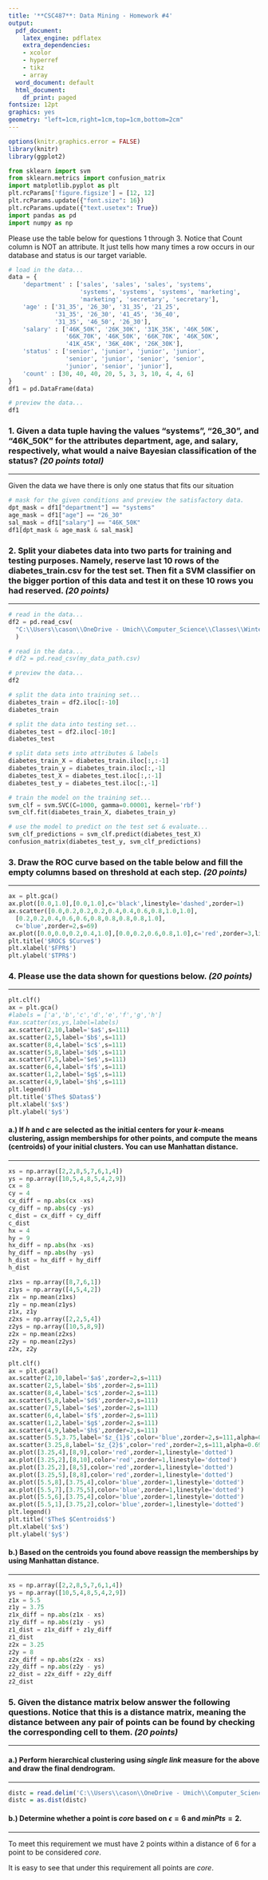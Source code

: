 ```yaml
---
title: '**CSC487**: Data Mining - Homework #4'
output:
  pdf_document:
    latex_engine: pdflatex
    extra_dependencies:
    - xcolor
    - hyperref
    - tikz
    - array
  word_document: default
  html_document:
    df_print: paged
fontsize: 12pt
graphics: yes
geometry: "left=1cm,right=1cm,top=1cm,bottom=2cm"
---
```


```{=latex}

\newcommand{\XB}{\color{black}}
\newcommand{\XBB}{\color{blue}}
\newcommand{\XV}{\color{violet}}
\newcommand{\XR}{\color{red}}
\newcommand{\ds}{\displaystyle}

\begin{center}
  \XV\textit{\large{\href{https://github.com/casonk}{Cason Konzer}}}\XB \\
\end{center}
\hrulefill
\hfill

\newpage

```

```r

options(knitr.graphics.error = FALSE)
library(knitr)
library(ggplot2)

```

```python

from sklearn import svm
from sklearn.metrics import confusion_matrix
import matplotlib.pyplot as plt
plt.rcParams['figure.figsize'] = [12, 12]
plt.rcParams.update({"font.size": 16})
plt.rcParams.update({"text.usetex": True})
import pandas as pd
import numpy as np

```

Please use the table below for questions 1 through 3. Notice that Count column is NOT an attribute. It just tells how many times a row occurs in our database and status is our target variable.

```{=latex}

\begin{center}
\begin{tabular}{|m{5em}|m{2cm}|m{2cm}|m{2cm}||m{2cm}|} 
    \hline
    department & age & salary & status & count \\
    \hline
    \hline
    sales & 31\_35 & 46K\_50K & senior & 30 \\
    \hline
    sales & 26\_30 & 26K\_30K & junior & 40 \\
    \hline
    sales & 31\_35 & 31K\_35K & junior & 40 \\
    \hline
    systems & 21\_25 & 46K\_50K & junior & 20 \\
    \hline
    systems & 31\_35 & 66K\_70K & senior & 5 \\
    \hline
    systems & 26\_30 & 46K\_50K & junior & 3 \\
    \hline
    systems & 41\_45 & 66K\_70K & senior & 3 \\
    \hline
    marketing & 36\_40 & 46K\_50K & senior & 10 \\
    \hline
    marketing & 31\_35 & 41K\_45K & junior & 4 \\
    \hline
    secretary & 46\_50 & 36K\_40K & senior & 4 \\
    \hline
    secretary & 26\_30 & 26K\_30K & junior & 6 \\
    \hline
\end{tabular}
\end{center}
\vspace{2.5mm}

```

```python

# load in the data...
data = {
    'department' : ['sales', 'sales', 'sales', 'systems', 
                    'systems', 'systems', 'systems', 'marketing', 
                    'marketing', 'secretary', 'secretary'],
    'age' : ['31_35', '26_30', '31_35', '21_25', 
             '31_35', '26_30', '41_45', '36_40', 
             '31_35', '46_50', '26_30'],
    'salary' : ['46K_50K', '26K_30K', '31K_35K', '46K_50K', 
                '66K_70K', '46K_50K', '66K_70K', '46K_50K', 
                '41K_45K', '36K_40K', '26K_30K'],
    'status' : ['senior', 'junior', 'junior', 'junior', 
                'senior', 'junior', 'senior', 'senior', 
                'junior', 'senior', 'junior'],
    'count' : [30, 40, 40, 20, 5, 3, 3, 10, 4, 4, 6]
}
df1 = pd.DataFrame(data)

# preview the data...
df1

```

```{=latex}

\newpage

```

### 1. Given a data tuple having the values "systems", "26_30", and "46K_50K" for the attributes department, age, and salary, respectively, what would a naive Bayesian classification of the status? *(20 points total)*

---

Given the data we have there is only one status that fits our situation

```python

# mask for the given conditions and preview the satisfactory data. 
dpt_mask = df1["department"] == "systems"
age_mask = df1["age"] == "26_30"
sal_mask = df1["salary"] == "46K_50K"
df1[dpt_mask & age_mask & sal_mask]

```


```{=latex}

Thus the naive Bayesian classification predicts \XBB junior \XB status.

Using Bayes' Theorem, $ \ds P(junior|dpt=systems,age=16\_30,sal=46K\_50K) = \frac{\ds \frac{1}{6} \cdot \frac{6}{11}}{\ds \frac{1}{11}} = 1 $.

\hrulefill

```

```{=latex}

\newpage

```

### 2. Split your diabetes data into two parts for training and testing purposes. Namely, reserve last 10 rows of the diabetes_train.csv for the test set. Then fit a SVM classifier on the bigger portion of this data and test it on these 10 rows you had reserved. *(20 points)*

---

```python

# read in the data...
df2 = pd.read_csv(
  "C:\\Users\\cason\\OneDrive - Umich\\Computer_Science\\Classes\\Winter_2022\\Data_Mining\\Data\\Diabetes\\diabetes_train.csv"
  )

```

```python

# read in the data...
# df2 = pd.read_csv(my_data_path.csv)

```

```python

# preview the data...
df2

```

```python

# split the data into training set...
diabetes_train = df2.iloc[:-10]
diabetes_train

```

```{=latex}

\newpage

```

```python

# split the data into testing set...
diabetes_test = df2.iloc[-10:]
diabetes_test

```

```python

# split data sets into attributes & labels
diabetes_train_X = diabetes_train.iloc[:,:-1]
diabetes_train_y = diabetes_train.iloc[:,-1]
diabetes_test_X = diabetes_test.iloc[:,:-1]
diabetes_test_y = diabetes_test.iloc[:,-1]

```

```python

# train the model on the training set...
svm_clf = svm.SVC(C=1000, gamma=0.00001, kernel='rbf')
svm_clf.fit(diabetes_train_X, diabetes_train_y)

```

```python

# use the model to predict on the test set & evaluate...
svm_clf_predictions = svm_clf.predict(diabetes_test_X)
confusion_matrix(diabetes_test_y, svm_clf_predictions)

```

```{=latex}

From the confusion matrix we can see \XBB 3 true positives, 4 true negatives, and 3 false positives \XB.

\hrulefill

```

```{=latex}

\newpage

```

### 3. Draw the ROC curve based on the table below and fill the empty columns based on threshold at each step. *(20 points)*

---

```{=latex}

\begin{center}
\begin{tabular}{|m{2cm}||m{1cm}|m{1cm}||m{1cm}|m{1cm}|m{1cm}|m{1cm}||m{1cm}|m{1cm}|} 
    \hline
    tuple \# & class & prob & TP & FN & FP & TN & TPR & FPR \\
    \hline
    \hline
    1  & p & 0.95 &  &  &  &  &  &  \\
    \hline
    2  & n & 0.85 &  &  &  &  &  &  \\
    \hline
    3  & p & 0.78 &  &  &  &  &  &  \\
    \hline
    4  & p & 0.66 &  &  &  &  &  &  \\
    \hline
    5  & n & 0.60 &  &  &  &  &  &  \\
    \hline
    6  & p & 0.55 &  &  &  &  &  &  \\
    \hline
    7  & n & 0.53 &  &  &  &  &  &  \\
    \hline
    8  & n & 0.52 &  &  &  &  &  &  \\
    \hline
    9  & n & 0.51 &  &  &  &  &  &  \\
    \hline
    10 & p & 0.40 &  &  &  &  &  &  \\
    \hline
\end{tabular}
\end{center}
\vspace{2.5mm}

\begin{center}
\begin{tabular}{|m{2cm}||m{1cm}|m{1cm}||m{1cm}|m{1cm}|m{1cm}|m{1cm}||m{1cm}|m{1cm}|} 
    \hline
    tuple \# & class & prob & TP & FN & FP & TN & TPR & FPR \\
    \hline
    \hline
    1  & p & 0.95 & 1 & 4 & 0 & 5 & 0.2 & 0.0 \\
    \hline
    2  & n & 0.85 & 1 & 4 & 1 & 4 & 0.2 & 0.2 \\
    \hline
    3  & p & 0.78 & 2 & 3 & 1 & 4 & 0.4 & 0.2 \\
    \hline
    4  & p & 0.66 & 3 & 2 & 1 & 4 & 0.6 & 0.2 \\
    \hline
    5  & n & 0.60 & 3 & 2 & 2 & 3 & 0.6 & 0.4 \\
    \hline
    6  & p & 0.55 & 4 & 1 & 2 & 3 & 0.8 & 0.4 \\
    \hline
    7  & n & 0.53 & 4 & 1 & 3 & 2 & 0.8 & 0.6 \\
    \hline
    8  & n & 0.52 & 4 & 1 & 4 & 1 & 0.8 & 0.8 \\
    \hline
    9  & n & 0.51 & 4 & 1 & 5 & 0 & 0.8 & 1.0 \\
    \hline
    10 & p & 0.40 & 5 & 0 & 5 & 0 & 1.0 & 1.0 \\
    \hline
\end{tabular}
\end{center}
\vspace{2.5mm}

```

```python

ax = plt.gca()
ax.plot([0.0,1.0],[0.0,1.0],c='black',linestyle='dashed',zorder=1)
ax.scatter([0.0,0.2,0.2,0.2,0.4,0.4,0.6,0.8,1.0,1.0],
  [0.2,0.2,0.4,0.6,0.6,0.8,0.8,0.8,0.8,1.0],
  c='blue',zorder=2,s=69)
ax.plot([0.0,0.0,0.2,0.4,1.0],[0.0,0.2,0.6,0.8,1.0],c='red',zorder=3,linewidth=2)
plt.title('$ROC$ $Curve$')
plt.xlabel('$FPR$')
plt.ylabel('$TPR$')


```

```{=latex}

\newpage

```

### 4. Please use the data shown for questions below. *(20 points)*

---

```{=latex}

\begin{center}
\begin{tabular}{|m{1cm}||m{1cm}|m{1cm}|m{1cm}|m{1cm}|m{1cm}|m{1cm}|m{1cm}|m{1cm}|} 
    \hline
      & a  & b & c & d & e & f & g & h \\
    \hline
    \hline
    x & 2  & 2 & 8 & 5 & 7 & 6 & 1 & 4 \\
    \hline
    y & 10 & 5 & 4 & 8 & 5 & 4 & 2 & 9 \\
    \hline
\end{tabular}
\end{center} 
\vspace{2.5mm}

```

```python

plt.clf()
ax = plt.gca()
#labels = ['a','b','c','d','e','f','g','h']
#ax.scatter(xs,ys,label=labels)
ax.scatter(2,10,label='$a$',s=111)
ax.scatter(2,5,label='$b$',s=111)
ax.scatter(8,4,label='$c$',s=111)
ax.scatter(5,8,label='$d$',s=111)
ax.scatter(7,5,label='$e$',s=111)
ax.scatter(6,4,label='$f$',s=111)
ax.scatter(1,2,label='$g$',s=111)
ax.scatter(4,9,label='$h$',s=111)
plt.legend()
plt.title('$The$ $Datas$')
plt.xlabel('$x$')
plt.ylabel('$y$')

```

```{=latex}

\newpage

```

#### a.) If *h* and *c* are selected as the initial centers for your *k*-means clustering, assign memberships for other points, and compute the means (centroids) of your initial clusters. You can use Manhattan distance.

--- 

```python

xs = np.array([2,2,8,5,7,6,1,4])
ys = np.array([10,5,4,8,5,4,2,9])
cx = 8
cy = 4
cx_diff = np.abs(cx -xs)
cy_diff = np.abs(cy -ys)
c_dist = cx_diff + cy_diff
c_dist
hx = 4
hy = 9
hx_diff = np.abs(hx -xs)
hy_diff = np.abs(hy -ys)
h_dist = hx_diff + hy_diff
h_dist

```


```{=latex}

\begin{center}
\begin{tabular}{|m{2cm}||m{1cm}|m{1cm}|m{1cm}|m{1cm}|m{1cm}|m{1cm}|m{1cm}|m{1cm}|} 
    \hline
      $p_{i}$              &     a     &     b     & \XBB c \XB &     d     &      e     &      f     &      g      & \XR h \XB \\
    \hline
    \hline
    \XBB d($p_{i}$, c) \XB &     12    &     7     & \XBB * \XB &     7     & \XBB 2 \XB & \XBB 2 \XB & \XBB 9 \XB &     *     \\
    \hline
    \XR  d($p_{i}$, h) \XB & \XR 3 \XB & \XR 6 \XB &      *     & \XR 2 \XB &      7     &      7     &      11     & \XR * \XB \\
    \hline
\end{tabular}
\end{center}
\vspace{2.5mm}

We can see that cluster within initial center c contains, \XBB\{c,e,f,g\}\XB, 
and cluster with initial center h contains, \XR\{a,b,d,h\}\XB. Moving forward we will 
reference cluster $\XBB C_{1} \XB$ as that with initial center c, 
and cluster $\XR C_{2} \XB$ as that with initial center h. To now compute the 
means, or centroids, of $\XBB C_{1} \XB$ and $\XR C_{2} \XB$, we will take the average 
x and y values for the points within the clusters. We will reference the centroid
of $\XBB C_{1} \XB$ as $\XBB z_{1} \XB$ and the center of $\XR C_{2} \XB$ as $\XR z_{2} \XB$. 

\vspace{2.5mm}

$\XBB \ds z_{1} = \Bigl(\frac{8 + 7 + 6 + 1}{4}, \frac{4 + 5 + 4 + 2}{4}\Bigr) = (5.5, 3.75) \XB$.

$\XR \ds z_{2} = \Bigl(\frac{2 + 2 + 5 + 4}{4}, \frac{10 + 5 + 8 + 9}{4}\Bigr) = (3.25, 8) \XB$.

\vspace{2.5mm}

```

```python

z1xs = np.array([8,7,6,1])
z1ys = np.array([4,5,4,2])
z1x = np.mean(z1xs)
z1y = np.mean(z1ys)
z1x, z1y
z2xs = np.array([2,2,5,4])
z2ys = np.array([10,5,8,9])
z2x = np.mean(z2xs)
z2y = np.mean(z2ys)
z2x, z2y

```

```python

plt.clf()
ax = plt.gca()
ax.scatter(2,10,label='$a$',zorder=2,s=111)
ax.scatter(2,5,label='$b$',zorder=2,s=111)
ax.scatter(8,4,label='$c$',zorder=2,s=111)
ax.scatter(5,8,label='$d$',zorder=2,s=111)
ax.scatter(7,5,label='$e$',zorder=2,s=111)
ax.scatter(6,4,label='$f$',zorder=2,s=111)
ax.scatter(1,2,label='$g$',zorder=2,s=111)
ax.scatter(4,9,label='$h$',zorder=2,s=111)
ax.scatter(5.5,3.75,label='$z_{1}$',color='blue',zorder=2,s=111,alpha=0.69)
ax.scatter(3.25,8,label='$z_{2}$',color='red',zorder=2,s=111,alpha=0.69)
ax.plot([3.25,4],[8,9],color='red',zorder=1,linestyle='dotted')
ax.plot([3.25,2],[8,10],color='red',zorder=1,linestyle='dotted')
ax.plot([3.25,2],[8,5],color='red',zorder=1,linestyle='dotted')
ax.plot([3.25,5],[8,8],color='red',zorder=1,linestyle='dotted')
ax.plot([5.5,8],[3.75,4],color='blue',zorder=1,linestyle='dotted')
ax.plot([5.5,7],[3.75,5],color='blue',zorder=1,linestyle='dotted')
ax.plot([5.5,6],[3.75,4],color='blue',zorder=1,linestyle='dotted')
ax.plot([5.5,1],[3.75,2],color='blue',zorder=1,linestyle='dotted')
plt.legend()
plt.title('$The$ $Centroids$')
plt.xlabel('$x$')
plt.ylabel('$y$')

```

```{=latex}

\newpage

```

#### b.) Based on the centroids you found above reassign the memberships by using Manhattan distance.

--- 

```python

xs = np.array([2,2,8,5,7,6,1,4])
ys = np.array([10,5,4,8,5,4,2,9])
z1x = 5.5
z1y = 3.75
z1x_diff = np.abs(z1x - xs)
z1y_diff = np.abs(z1y - ys)
z1_dist = z1x_diff + z1y_diff
z1_dist
z2x = 3.25
z2y = 8
z2x_diff = np.abs(z2x - xs)
z2y_diff = np.abs(z2y - ys)
z2_dist = z2x_diff + z2y_diff
z2_dist

```


```{=latex}

\begin{center}
\begin{tabular}{|m{2cm}||m{1cm}|m{1cm}|m{1cm}|m{1cm}|m{1cm}|m{1cm}|m{1cm}|m{1cm}|} 
    \hline
      $p_{i}$           & a  & b & c & d & e & f & g & h \\
    \hline
    \hline
    \XBB d($p_{i}$, $z_{1}$) \XB &     9.75      &     4.75     & \XBB 2.75 \XB &     4.75     & \XBB 2.75 \XB & \XBB 0.75 \XB & \XBB 6.25 \XB &     6.75     \\
    \hline
    \XR d($p_{i}$, $z_{2}$) \XB & \XR 3.25 \XB  & \XR 4.25 \XB &      8.75     & \XR 1.75 \XB &      6.75     &      6.75     &      8.25     & \XR 1.75 \XB \\
    \hline
\end{tabular}
\end{center}
\vspace{2.5mm}

We can now see that we have clusters $\XBB C_{1} = \{c, e, f, g \} \XB$ and $\XR C_{2} = \{a, b, d, h \} \XB$.
In fact, our clusters are unchanged.

```

```{=latex}

\newpage

```

### 5. Given the distance matrix below answer the following questions. Notice that this is a distance matrix, meaning the distance between any pair of points can be found by checking the corresponding cell to them. *(20 points)*

---

```{=latex}

\begin{center}
\begin{tabular}{|m{0.5cm}||m{0.5cm}|m{0.5cm}|m{0.5cm}|m{0.5cm}|m{0.5cm}|m{0.5cm}|m{0.5cm}|m{0.5cm}|} 
    \hline
      & a & b & c & d & e & f & g & h \\
    \hline
    \hline
    a & 0 & 5 & 8 & 4 & 7 & 8 & 8 & 2 \\
    \hline
    b & 5 & 0 & 6 & 4 & 5 & 4 & 3 & 4 \\
    \hline
    c & 8 & 6 & 0 & 5 & 1 & 2 & 7 & 6 \\
    \hline
    d & 4 & 4 & 5 & 0 & 4 & 4 & 7 & 1 \\
    \hline
    e & 7 & 5 & 1 & 4 & 0 & 1 & 7 & 5 \\
    \hline
    f & 8 & 4 & 2 & 4 & 1 & 0 & 5 & 5 \\
    \hline
    g & 8 & 3 & 7 & 7 & 7 & 5 & 0 & 8 \\
    \hline
    h & 2 & 4 & 6 & 1 & 5 & 5 & 8 & 0 \\
    \hline
\end{tabular}
\end{center} 
\vspace{2.5mm}

```

#### a.) Perform hierarchical clustering using *single link* measure for the above and draw the final dendrogram.

--- 

```r
distc = read.delim('C:\\Users\\cason\\OneDrive - Umich\\Computer_Science\\Classes\\Winter_2022\\Data_Mining\\Data\\hw4_distances.csv', header = T, row.names=1, sep=',')
distc = as.dist(distc)
```


```{=latex}

\begin{center}

Itteration 1

\begin{tabular}{|m{0.75cm}||m{0.75cm}|m{0.75cm}|m{0.75cm}|m{0.75cm}|m{0.75cm}|} 
    \hline
          & a & b & c:e:f & d:h & g \\
    \hline
    \hline
    a     & 0 & 5 &   7   &  2  & 8 \\
    \hline
    b     & 5 & 0 &   4   &  4  & 3 \\
    \hline
    c:e:f & 7 & 4 &   0   &  4  & 5 \\
    \hline
    d:h   & 2 & 4 &   4   &  0  & 7 \\
    \hline
    g     & 8 & 3 &   5   &  7  & 0 \\
    \hline
\end{tabular}

Itteration 2

\begin{tabular}{|m{0.75cm}||m{0.75cm}|m{0.75cm}|m{0.75cm}|m{0.75cm}|} 
    \hline
          & a:d:h & b & c:e:f & g \\
    \hline
    \hline
    a:d:h &   0   & 4 &   4   & 7 \\
    \hline
    b     &   4   & 0 &   4   & 3 \\
    \hline
    c:e:f &   4   & 4 &   0   & 5 \\
    \hline
    g     &   7   & 3 &   5   & 0 \\
    \hline
\end{tabular}

Itteration 3

\begin{tabular}{|m{0.75cm}||m{0.75cm}|m{0.75cm}|m{0.75cm}|} 
    \hline
          & a:d:h & b:g & c:e:f \\
    \hline
    \hline
    a:d:h &   0   &  4  &   4   \\
    \hline
    b:g   &   4   &  0  &   4   \\
    \hline
    c:e:f &   4   &  4  &   0   \\
    \hline
\end{tabular}

\end{center} 
\vspace{2.5mm}

```

```{=latex}

\begin{center}
\begin{tikzpicture}
[
level 1/.style = {red,  sibling distance = 4.20cm, level distance = 2.5cm},
level 2/.style = {blue, sibling distance = 1.25cm, level distance = 2.5cm},
level 3/.style = {teal, sibling distance = 0.75cm, level distance = 2.5cm},
edge from parent path =  {(\tikzparentnode\tikzparentanchor) .. controls +(0,-1) and +(0,1) .. (\tikzchildnode\tikzchildanchor)}
]

\node {\Large \{a, b, c, d, e, f, g, h \}}
    child {node {\large \{a, d, h \}}
    child {node {       $\ast$}
    child {node {       \{a\}}}}
    child {node {       \{d, h\}}
    child {node {       \{d\}}}
    child {node {       \{h\}}}}}
    child {node {\large \{b, g \}}
    child {node {       $\ast$}
    child {node {       \{b\}}}}
    child {node {       $\ast$}
    child {node {       \{g\}}}}}
    child {node {\large \{c, e, f \}}
    child {node {       $\ast$}
    child {node {       \{c\}}}}
    child {node {       $\ast$}
    child {node {       \{e\}}}}
    child {node {       $\ast$}
    child {node {       \{f\}}}}};

\end{tikzpicture}
\end{center}

```

#### b.) Determine whether a point is *core* based on $\epsilon=6$ and $minPts=2$.

--- 

To meet this requirement we must have 2 points within a distance of 6 for a point to be considered *core*.

```{=latex}

\begin{center}
\begin{tabular}{|m{0.5cm}||m{0.5cm}|m{0.5cm}|m{0.5cm}|m{0.5cm}|m{0.5cm}|m{0.5cm}|m{0.5cm}|m{0.5cm}|} 
    \hline
      &     a     &     b     &     c     &     d     &     e     &     f     &     g     &     h     \\
    \hline
    \hline
    a &     0     & \XR 5 \XB &     8     & \XR 4 \XB &     7     &     8     &     8     & \XR 2 \XB  \\
    \hline
    b & \XR 5 \XB &     0     & \XR 6 \XB & \XR 4 \XB & \XR 5 \XB & \XR 4 \XB & \XR 3 \XB & \XR 4 \XB  \\
    \hline
    c &     8     & \XR 6 \XB &     0     & \XR 5 \XB & \XR 1 \XB & \XR 2 \XB &     7     & \XR 6 \XB  \\
    \hline
    d & \XR 4 \XB & \XR 4 \XB & \XR 5 \XB &     0     & \XR 4 \XB & \XR 4 \XB &     7     & \XR 1 \XB  \\
    \hline 
    e &     7     & \XR 5 \XB & \XR 1 \XB & \XR 4 \XB &     0     & \XR 1 \XB &     7     & \XR 5 \XB  \\
    \hline
    f &     8     & \XR 4 \XB & \XR 2 \XB & \XR 4 \XB & \XR 1 \XB &     0     & \XR 5 \XB & \XR 5 \XB  \\
    \hline
    g &     8     & \XR 3 \XB &     7     &     7     &     7     & \XR 5 \XB &     0     &     8     \\
    \hline
    h & \XR 2 \XB & \XR 4 \XB & \XR 6 \XB & \XR 1 \XB & \XR 5 \XB & \XR 5 \XB &     8     &     0     \\
    \hline
\end{tabular}
\end{center} 
\vspace{2.5mm}

```

It is easy to see that under this requirement all points are *core*.

